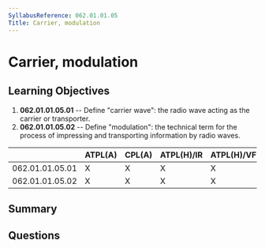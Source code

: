```yaml
---
SyllabusReference: 062.01.01.05
Title: Carrier, modulation
---
```


# Carrier, modulation

## Learning Objectives

1. **062.01.01.05.01** -- Define "carrier wave": the radio wave acting as the
   carrier or transporter.
2. **062.01.01.05.02** -- Define "modulation": the technical term for the process
   of impressing and transporting information by radio waves.

|                 | ATPL(A) | CPL(A) | ATPL(H)/IR | ATPL(H)/VFR | CPL(H) | IR  | CBIR(A) |
| --------------- | ------- | ------ | ---------- | ----------- | ------ | --- | ------- |
| 062.01.01.05.01 | X       | X      | X          | X           | X      | X   |         |
| 062.01.01.05.02 | X       | X      | X          | X           | X      | X   |         |

## Summary

## Questions
